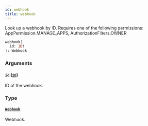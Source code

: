 ```yaml
---
id: webhook
title: webhook
---
```



Look up a webhook by ID. Requires one of the following permissions: AppPermission.MANAGE_APPS, AuthorizationFilters.OWNER

```graphql
webhook(
  id: ID!
): Webhook
```


### Arguments

#### `id` ([`ID`](../../../developer/api-reference/scalars/id))

ID of the webhook.


### Type

#### [`Webhook`](../../../developer/api-reference/objects/webhook) 

Webhook.




